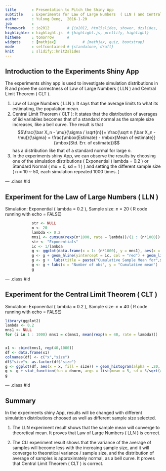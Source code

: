 ```yaml
---
title       : Presentation to Pitch the Shiny App 
subtitle    : Experiments for Law of Large Numbers  ( LLN ) and Central Limit Theorem ( CLT )
author      : Yulong Deng,  2016-1-20
job         : 
framework   : io2012        # {io2012, html5slides, shower, dzslides, ...}
highlighter : highlight.js  # {highlight.js, prettify, highlight}
hitheme     : tomorrow      # 
widgets     : [mathjax]            # {mathjax, quiz, bootstrap}
mode        : selfcontained # {standalone, draft}
knit        : slidify::knit2slides
---
```


## Introduction to the Experiments Shiny App

The experiments shiny app is used to investigate simulation distributions in R and prove the correctness of Law of Large Numbers  ( LLN ) and Central Limit Theorem ( CLT ).

1. Law of Large Numbers  ( LLN ): It says that the average limits to what its estimating, the population mean. 
2. Central Limit Theorem ( CLT ): It states that the distribution of averages of iid variables becomes that of a standard normal as the sample size increases, like a bell curve.
The result is that $$\frac{\bar X_n - \mu}{\sigma / \sqrt{n}}= \frac{\sqrt n (\bar X_n - \mu)}{\sigma} = \frac{\mbox{Estimate} - \mbox{Mean of estimate}}{\mbox{Std. Err. of estimate}}$$ has a distribution like that of a standard normal for large $n$.
3. In the experiments shiny App, we can observe the results by choosing one of the simulation distributions ( Exponential ( lambda = 0.2 ) or Standard Normal ( mu = 0, sd = 1 ) ) and setting the different sample size ( n = 10 ~ 50, each simulation repeated 1000 times. )

--- .class #id 

## Experiment for the Law of Large Numbers  ( LLN )
Simulation: Exponential ( lambda = 0.2 ), Sample size: n = 20 ( R code running with echo = FALSE)

```r
            str <- NULL
            n <- 20
            lambda <- 0.2
            mns1 <- cumsum(rexp(n*1000, rate = lambda))/(1 : (n*1000))
            str <- "Exponentials"
            ic <- 1/lambda
            g <- ggplot(data.frame(x = 1: (n*1000), y = mns1), aes(x = x, y = y))
            g <- g + geom_hline(yintercept = ic, col = "red") + geom_line(size = 1, col = "blue")
            g <- g +  labs(title = paste("Cumulative Sample Mean for",str," (Blue:Sample Mean,Red:Theoretical Mean)", sep=" "))
            g <- g + labs(x = "Number of obs", y = "Cumulative mean")
            g
```

--- .class #id 

## Experiment for the Central Limit Theorem ( CLT )
Simulation: Exponential ( lambda = 0.2 ), Sample size: n = 40 ( R code running with echo = FALSE)

```r
library(ggplot2)
lambda <- 0.2
mns1 <- NULL
for (i in 1 : 1000) mns1 = c(mns1, mean(rexp(n = 40, rate = lambda)))


x1 <- cbind(mns1, rep(40,1000))
df <- data.frame(x1)
colnames(df) <- c("x","size")
df$"size"<- as.factor(df$"size")
g <- ggplot(df, aes(x = x, fill = size)) + geom_histogram(alpha = .20, binwidth=.1, colour = "black", aes(y = ..density..)) + labs(title = "Distribution of Sample Mean for Exponential(Blue:Sample Mean,Red:Normal for Reference)") 
g <- g + stat_function(fun = dnorm, args = list(mean = 5, sd = 5/sqrt(40)), color="red") + geom_density(fill=NA, colour="blue") 
g 
```

--- .class #id 

## Summary

In the experiments shiny App, results will be changed with different simulation distributions choosed as well as  different sample size selected.

1. The LLN experiment result shows that the sample mean will converge to theoretical mean. It proves that Law of Large Numbers  ( LLN ) is correct.

2. The CLI experiment result shows that the variance of the average of samples will become less with the increaing sample size, and it will converge to theoretical variance / sample size, and the distribution of average of samples is approximately normal, as a bell curve. It proves that Central Limit Theorem ( CLT ) is correct.



